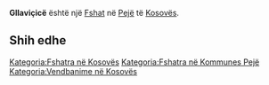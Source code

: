 {{Fshat në Kosovës
 | Emri                = Gllaviçicë
| sqi_N_name = Gllaviçicë
| sqi_N_FULL_NAME_RO = Gllaviçicë
| sqi_N_FULL_NAME_ND_RO = Gllavicice
| sqi_N_SORT_NAME_RG = GLLAVICICE
| sqi_N_FULL_NAME_RG = Gllaviçicë
| sqi_N_FULL_NAME_ND_RG = Gllavicice
| sqi_V_name = Gllavigjicë
| sqi_V_FULL_NAME_RO = Gllavigjicë
| sqi_V_FULL_NAME_ND_RO = Gllavigjice
| sqi_V_SORT_NAME_RG = GLLAVIGJICE
| sqi_V_FULL_NAME_RG = Gllavigjicë
| sqi_V_FULL_NAME_ND_RG = Gllavigjice
| srp_N_name = Glavičica
| srp_N_FULL_NAME_RO = Glavičica
| srp_N_FULL_NAME_ND_RO = Glavicica
| srp_N_SORT_NAME_RG = GLAVICICA
| srp_N_FULL_NAME_RG = Glavičica
| srp_N_FULL_NAME_ND_RG = Glavicica
| srp_NS_name = Главичица
| srp_NS_FULL_NAME_RO = Главичица
| srp_NS_FULL_NAME_ND_RO = Главичица
| srp_NS_SORT_NAME_RG = ГЛАВИЧИЦА
| srp_NS_FULL_NAME_RG = Главичица
| srp_NS_FULL_NAME_ND_RG = Главичица

 | Emri (Rasa dhanore) = 
 | Figura              = 
 | Shteti              = Kosovo
 | Komuna              = Pejë
 | Kodi postar         = 
 | Sipërfaqja          = 

 | Popullsia           = 

 | Regj. i popullsisë  = 
 | Dend. e popullsisë  = 
 | Faqja zyrtare       = 
 <!--- Koordinatat ----> 
 | Gjerësia            = 42.638889
 | Gjatësia            = 20.424444
 | Lartësia            = 
}}
'''Gllaviçicë''' është një [[Fshat]] në [[Pejë]] të [[Kosovës]].

<!-- == Gjeografia == -->
<!-- == Historia == -->
<!-- == Demografia == -->
== Shih edhe ==
{{Komuna Pejë}}
{{Kosovo-Administrata-Cung}}

[[Kategoria:Fshatra në Kosovës]]
[[Kategoria:Fshatra në Kommunes Pejë]]
[[Kategoria:Vendbanime në Kosovës]]